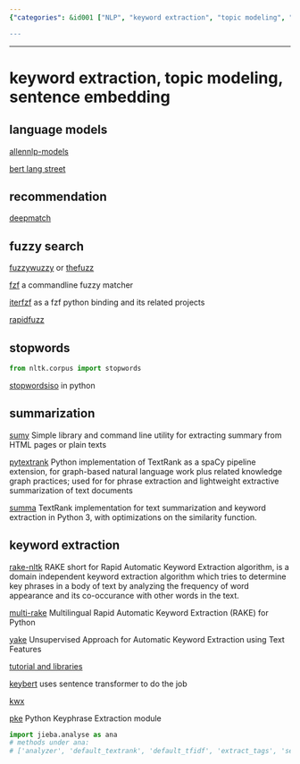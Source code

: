 ```yaml
---
{"categories": &id001 ["NLP", "keyword extraction", "topic modeling", "summarization", "AllenNLP-models", "BERT Lang Street", "deepmatch", "fuzzywuzzy", "stopwordsISO", "sumy", "pyTextrank"], "category": "Natural Language Processing", "date": "2023-12-22 23:52:59", "description": "This article delves into Natural Language Processing (NLP) techniques and tools, discussing methods like keyword extraction, topic modeling, and summarization. It explores popular libraries such as AllenNLP-models, BERT Lang Street, deepmatch, fuzzywuzzy, stopwordsISO, sumy, and pyTextrank, which can be utilized for various NLP tasks.", "tags": *id001, "title": "keyword extraction, topic modeling, sentence embedding"}

---
```


------

# keyword extraction, topic modeling, sentence embedding

## language models

[allennlp-models](https://github.com/allenai/allennlp-models)

[bert lang street](https://bertlang.unibocconi.it/about)

## recommendation

[deepmatch](https://deepmatch.readthedocs.io/en/latest/Quick-Start.html)

## fuzzy search

[fuzzywuzzy](https://github.com/seatgeek/fuzzywuzzy) or [thefuzz](https://github.com/seatgeek/thefuzz)

[fzf](https://github.com/junegunn/fzf) a commandline fuzzy matcher

[iterfzf](https://www.findbestopensource.com/product/dahlia-iterfzf) as a fzf python binding and its related projects

[rapidfuzz](https://github.com/maxbachmann/rapidfuzz)

## stopwords

```python
from nltk.corpus import stopwords
```

[stopwordsiso](https://github.com/stopwords-iso/stopwords-iso/tree/master/python) in python

## summarization

[sumy](https://pypi.org/project/sumy/) Simple library and command line utility for extracting summary from HTML pages or plain texts

[pytextrank](https://pypi.org/project/pytextrank/) Python implementation of TextRank as a spaCy pipeline extension, for graph-based natural language work plus related knowledge graph practices; used for for phrase extraction and lightweight extractive summarization of text documents

[summa](https://pypi.org/project/summa/) TextRank implementation for text summarization and keyword extraction in Python 3, with optimizations on the similarity function.

## keyword extraction

[rake-nltk](https://pypi.org/project/rake-nltk/) RAKE short for Rapid Automatic Keyword Extraction algorithm, is a domain independent keyword extraction algorithm which tries to determine key phrases in a body of text by analyzing the frequency of word appearance and its co-occurance with other words in the text.

[multi-rake](https://pypi.org/project/multi-rake/) Multilingual Rapid Automatic Keyword Extraction (RAKE) for Python

[yake](https://pypi.org/project/yake/) Unsupervised Approach for Automatic Keyword Extraction using Text Features

[tutorial and libraries](https://heartbeat.comet.ml/keyword-extraction-with-python-498bc18aadc)


[keybert](https://blog.csdn.net/whatwho_518/article/details/124481742) uses sentence transformer to do the job

[kwx](https://pypi.org/project/kwx/)

[pke](https://github.com/boudinfl/pke) Python Keyphrase Extraction module

```python
import jieba.analyse as ana
# methods under ana:
# ['analyzer', 'default_textrank', 'default_tfidf', 'extract_tags', 'set_idf_path', 'set_stop_words', 'textrank', 'tfidf']
```


